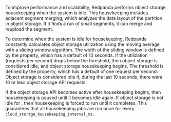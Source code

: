 
To improve performance and scalability, Redpanda performs object storage housekeeping when the system is idle. This housekeeping includes adjacent segment merging, which analyzes the data layout of the partition in object storage. If it finds a run of small segments, it can merge and reupload the segment.

To determine when the system is idle for housekeeping, Redpanda constantly calculates object storage utilization using the moving average with a sliding window algorithm. The width of the sliding window is defined by the <TunableClusterProperty name="cloud_storage_idle_timeout_ms" frontmatter={props.frontmatter}/> property, which has a default of 10 seconds. If the utilization (requests per second) drops below the threshold, then object storage is considered idle, and object storage housekeeping begins. The threshold is defined by the <TunableClusterProperty name="cloud_storage_idle_threshold_rps" frontmatter={props.frontmatter}/> property, which has a default of one request per second. Object storage is considered idle if, during the last 10 seconds, there were 10 or less object storage API requests.

If the object storage API becomes active after housekeeping begins, then housekeeping is paused until it becomes idle again. If object storage is not idle for <TunableClusterProperty name="cloud_storage_housekeeping_interval_ms" frontmatter={props.frontmatter}/>, then housekeeping is forced to run until it completes. This guarantees that all housekeeping jobs are run once for every `cloud_storage_housekeeping_interval_ms`. 